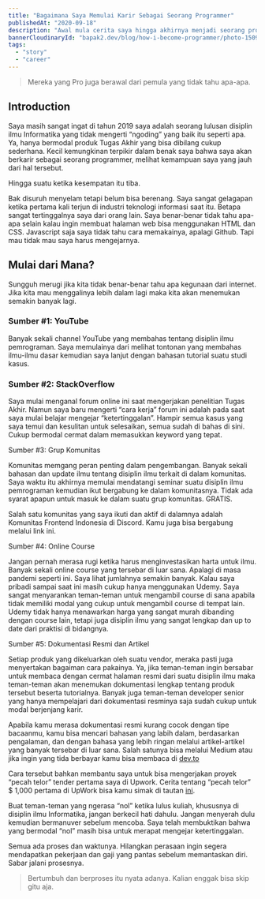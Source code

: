 ```yaml
---
title: "Bagaimana Saya Memulai Karir Sebagai Seorang Programmer"
publishedAt: "2020-09-18"
description: "Awal mula cerita saya hingga akhirnya menjadi seorang programmer"
bannerCloudinaryId: "bapak2.dev/blog/how-i-become-programmer/photo-1509966756634-9c23dd6e6815_ymukzm"
tags:
  - "story"
  - "career"
---
```


> Mereka yang Pro juga berawal dari pemula yang tidak tahu apa-apa.

## Introduction

Saya masih sangat ingat di tahun 2019 saya adalah seorang lulusan disiplin ilmu Informatika yang tidak mengerti “ngoding” yang baik itu seperti apa. Ya, hanya bermodal produk Tugas Akhir yang bisa dibilang cukup sederhana. Kecil kemungkinan terpikir dalam benak saya bahwa saya akan berkarir sebagai seorang programmer, melihat kemampuan saya yang jauh dari hal tersebut.

Hingga suatu ketika kesempatan itu tiba.

Bak disuruh menyelam tetapi belum bisa berenang. Saya sangat gelagapan ketika pertama kali terjun di industri teknologi informasi saat itu. Betapa sangat tertinggalnya saya dari orang lain. Saya benar-benar tidak tahu apa-apa selain kalau ingin membuat halaman web bisa menggunakan HTML dan CSS. Javascript saja saya tidak tahu cara memakainya, apalagi Github. Tapi mau tidak mau saya harus mengejarnya.

## Mulai dari Mana?

Sungguh merugi jika kita tidak benar-benar tahu apa kegunaan dari internet. Jika kita mau menggalinya lebih dalam lagi maka kita akan menemukan semakin banyak lagi.

### Sumber \#1: YouTube

Banyak sekali channel YouTube yang membahas tentang disiplin ilmu pemrograman. Saya memulainya dari melihat tontonan yang membahas ilmu-ilmu dasar kemudian saya lanjut dengan bahasan tutorial suatu studi kasus.

### Sumber \#2: StackOverflow

Saya mulai menganal forum online ini saat mengerjakan penelitian Tugas Akhir. Namun saya baru mengerti “cara kerja” forum ini adalah pada saat saya mulai belajar mengejar “ketertinggalan”. Hampir semua kasus yang saya temui dan kesulitan untuk selesaikan, semua sudah di bahas di sini. Cukup bermodal cermat dalam memasukkan keyword yang tepat.

Sumber \#3: Grup Komunitas

Komunitas memgang peran penting dalam pengembangan. Banyak sekali bahasan dan update ilmu tentang disiplin ilmu terkait di dalam komunitas. Saya waktu itu akhirnya memulai mendatangi seminar suatu disiplin ilmu pemrograman kemudian ikut bergabung ke dalam komunitasnya. Tidak ada syarat apapun untuk masuk ke dalam suatu grup komunitas. GRATIS.

Salah satu komunitas yang saya ikuti dan aktif di dalamnya adalah Komunitas Frontend Indonesia di Discord. Kamu juga bisa bergabung melalui link ini.

Sumber \#4: Online Course

Jangan pernah merasa rugi ketika harus menginvestasikan harta untuk ilmu. Banyak sekali online course yang tersebar di luar sana. Apalagi di masa pandemi seperti ini. Saya lihat jumlahnya semakin banyak. Kalau saya pribadi sampai saat ini masih cukup hanya menggunakan Udemy. Saya sangat menyarankan teman-teman untuk mengambil course di sana apabila tidak memiliki modal yang cukup untuk mengambil course di tempat lain. Udemy tidak hanya menawarkan harga yang sangat murah dibanding dengan course lain, tetapi juga disiplin ilmu yang sangat lengkap dan up to date dari praktisi di bidangnya.

Sumber \#5: Dokumentasi Resmi dan Artikel

Setiap produk yang dikeluarkan oleh suatu vendor, meraka pasti juga menyertakan bagaiman cara pakainya. Ya, jika teman-teman ingin bersabar untuk membaca dengan cermat halaman resmi dari suatu disiplin ilmu maka teman-teman akan menemukan dokumentasi lengkap tentang produk tersebut beserta tutorialnya. Banyak juga teman-teman developer senior yang hanya mempelajari dari dokumentasi resminya saja sudah cukup untuk modal berjenjang karir.

Apabila kamu merasa dokumentasi resmi kurang cocok dengan tipe bacaanmu, kamu bisa mencari bahasan yang labih dalam, berdasarkan pengalaman, dan dengan bahasa yang lebih ringan melalui artikel-artikel yang banyak tersebar di luar sana. Salah satunya bisa melalui Medium atau jika ingin yang tida berbayar kamu bisa membaca di [dev.to](https://dev.to)

Cara tersebut bahkan membantu saya untuk bisa mengerjakan proyek “pecah telor” tender pertama saya di Upwork. Cerita tentang “pecah telor” $ 1,000 pertama di UpWork bisa kamu simak di tautan [ini](https://hanihusam.com/blog/my-first-1k-upwork).

Buat teman-teman yang ngerasa “nol” ketika lulus kuliah, khususnya di disiplin ilmu Informatika, jangan berkecil hati dahulu. Jangan menyerah dulu kemudian bermanuver sebelum mencoba. Saya telah membuktikan bahwa yang bermodal “nol” masih bisa untuk merapat mengejar ketertinggalan.

Semua ada proses dan waktunya. Hilangkan perasaan ingin segera mendapatkan pekerjaan dan gaji yang pantas sebelum memantaskan diri. Sabar jalani prosesnya.

> Bertumbuh dan berproses itu nyata adanya. Kalian enggak bisa skip gitu aja.
